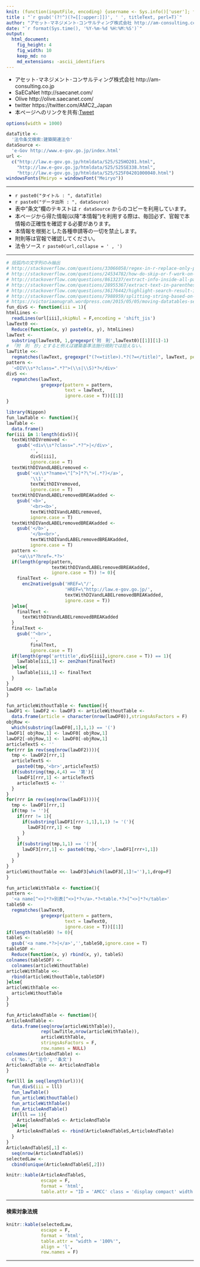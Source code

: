 ```yaml
---
knit: (function(inputFile, encoding) {username <- Sys.info()['user']; fileName <- 'defaultPath.csv'; pathToFile <- paste0('C:/Users/', username,'/Desktop/pathToCSV/'); setwd(pathToFile); buf0 <- read.csv(fileName,header = F,skip = 0,stringsAsFactor = F,check.names = F,fileEncoding = 'utf-8'); titleText <- c('ConstructionRelatedLawsInJapan'); rmarkdown::render(inputFile, encoding = encoding, output_file = paste0('C:/Users/',username,buf0[2,1],'charts/','am-consulting.co.jp-',titleText[1],'.html')) })
title : "`r gsub('(?!^)(?=[[:upper:]])', ' ', titleText, perl=T)`"
author: "アセット･マネジメント･コンサルティング株式会社 http://am-consulting.co.jp"
date: "`r format(Sys.time(), '%Y-%m-%d %H:%M:%S')`"
output: 
  html_document:
    fig_height: 4
    fig_width: 10
    keep_md: no
    md_extensions: -ascii_identifiers 
---
```

<link href="http://knowledgevault.saecanet.com/components/rmarkdown-html.css" rel="stylesheet">
<style>.main-container {max-width : 1000px;}</style>
<script src="http://knowledgevault.saecanet.com/components/JavascriptCode.js"></script>
<style>table { white-space: normal; }</style>

- アセット･マネジメント･コンサルティング株式会社 http://am-consulting.co.jp
- SaECaNet http://saecanet.com/
- Olive http://olive.saecanet.com/
- twitter https://twitter.com/AMC2_Japan
- 本ページへのリンクを共有:<a href="https://twitter.com/share" class="twitter-share-button" data-via="AMC2_Japan" data-size="large">Tweet</a> <script>!function(d,s,id){var js,fjs=d.getElementsByTagName(s)[0],p=/^http:/.test(d.location)?'http':'https';if(!d.getElementById(id)){js=d.createElement(s);js.id=id;js.src=p+'://platform.twitter.com/widgets.js';fjs.parentNode.insertBefore(js,fjs);}}(document, 'script', 'twitter-wjs');</script>

<script src="https://ajax.googleapis.com/ajax/libs/jquery/2.2.4/jquery.min.js"></script>
<link  href="https://cdn.datatables.net/1.10.12/css/jquery.dataTables.min.css" rel="stylesheet">
<script src="https://cdn.datatables.net/1.10.12/js/jquery.dataTables.min.js"></script>
<script src="https://bartaz.github.io/sandbox.js/jquery.highlight.js"></script>
<script src="https://cdn.datatables.net/plug-ins/1.10.12/features/searchHighlight/dataTables.searchHighlight.min.js"></script>
<link  href="https://cdn.datatables.net/plug-ins/1.10.12/features/searchHighlight/dataTables.searchHighlight.css" rel="stylesheet">
<script>
$(document).ready(function() {
  $('#AMCC').DataTable( {
    "dom"            : '<"top"pf>rt<"bottom"il><"clear">',
    "order"          : [[ 0, "asc" ]],
    "lengthMenu"     : [[1, 5, 10, -1],[1, 5, 10, "All"]],
    "searching"      : true,
    "paging"         : true,
    "ordering"       : true,
    "info"           : true,
    "scrollX"        : true,
    "retrieve"       : true,
    "searchHighlight": true
  } );
} );
</script>

<style>
.dataTables_wrapper .dataTables_filter {
float: left;
text-align: right;
}
.dataTables_wrapper .dataTables_paging {
float: right;
text-align: right;
}
.dataTables_wrapper .dataTables_length {
float: left;
}
.dataTables_wrapper .dataTables_info {
float: right;
text-align: right;
}
</style>

<!-- <div class="arttitle"></div> -->
<!-- <div class="item"></div> -->
<!-- <div class="number"></div> -->
<!-- <div class="paraX"></div> -->

```r
options(width = 1000)
```

```r
dataTitle <- 
  '法令条文検索:建築関連法令'
dataSource <- 
  'e-Gov http://www.e-gov.go.jp/index.html'
url <- 
  c("http://law.e-gov.go.jp/htmldata/S25/S25HO201.html",
    "http://law.e-gov.go.jp/htmldata/S25/S25SE338.html",
    "http://law.e-gov.go.jp/htmldata/S25/S25F04201000040.html")
windowsFonts(Meiryo = windowsFont("Meiryo"))
```

***

- `r paste0("タイトル : ", dataTitle)`
- `r paste0("データ出所 : ", dataSource)`
- 表中"条文"欄のテキストは `r dataSource` からのコピーを利用しています。
- 本ページから得た情報(以降"本情報")を利用する際は、毎回必ず、官報で本情報の正確性を確認する必要があります。
- 本情報を根拠とした各種申請等の一切を禁止します。
- 附則等は官報で確認してください。
- 法令ソース `r paste0(url,collapse = ' , ')`

***

```r
# 括弧内の文字列のみ抽出
# http://stackoverflow.com/questions/33066058/regex-in-r-replace-only-part-of-a-pattern
# http://stackoverflow.com/questions/24534782/how-do-skip-or-f-work-on-regex
# http://stackoverflow.com/questions/8613237/extract-info-inside-all-parenthesis-in-r
# http://stackoverflow.com/questions/28955367/extract-text-in-parentheses-in-r?noredirect=1&lq=1
# http://stackoverflow.com/questions/36176442/highlight-search-result-in-datatables
# http://stackoverflow.com/questions/7988959/splitting-string-based-on-letters-case
# https://victoriaanugrah.wordpress.com/2015/05/05/moving-datatables-search-box-to-the-left-very-easy-steps/
fun_divS <- function(iii = 1){
htmlLines <- 
  readLines(url[iii],skipNul = F,encoding = 'shift_jis')
lawText0 <<- 
  Reduce(function(x, y) paste0(x, y), htmlLines)
lawText <-
  substring(lawText0, 1,gregexpr('附　則',lawText0)[[1]][1]-1)
# 「附　則　抄」とすると例えば建築基準法施行規則では拾えない。
lawTitle <<-
  regmatches(lawText, gregexpr("(?<=title>).*?(?=</title)", lawText, perl=T, ignore.case = T))[[1]]
pattern <- 
  '<DIV\\s*?class=".*?">(\\s|\\S)*?</div>'
divS <<- 
  regmatches(lawText, 
             gregexpr(pattern = pattern,
                      text = lawText,
                      ignore.case = T))[[1]]
}
```

```r
library(Nippon)
fun_lawTable <- function(){
lawTable <- 
  data.frame()
for(iii in 1:length(divS)){
  textWithDIVremoved <-
    gsub('<div\\s*?class=".*?">|</div>',
         '',
         divS[iii],
         ignore.case = T)
  textWithDIVandLABELremoved <-
    gsub('<a\\s*?name=\"[^>]*?\">(.*?)</a>',
         '\\1',
         textWithDIVremoved,
         ignore.case = T)
  textWithDIVandLABELremovedBREAKadded <-
    gsub('<b>',
         '<br><b>',
         textWithDIVandLABELremoved,
         ignore.case = T)
  textWithDIVandLABELremovedBREAKadded <-
    gsub('</b>',
         '</b><br>',
         textWithDIVandLABELremovedBREAKadded,
         ignore.case = T)
  pattern <-
    '<a\\s*?href=.*?>'
  if(length(grep(pattern,
                 textWithDIVandLABELremovedBREAKadded,
                 ignore.case = T)) != 0){
    finalText <-
      enc2native(gsub('HREF=\"/',
                      'HREF=\"http://law.e-gov.go.jp/',
                      textWithDIVandLABELremovedBREAKadded,
                      ignore.case = T))
  }else{
    finalText <- 
      textWithDIVandLABELremovedBREAKadded
  }
  finalText <- 
    gsub('^<br>',
         '',
         finalText,
         ignore.case = T)
  if(length(grep('arttitle',divS[iii],ignore.case = T)) == 1){
    lawTable[iii,1] <- zen2han(finalText)
  }else{
    lawTable[iii,1] <- finalText
  }
}
lawDF0 <<- lawTable
}
```

```r
fun_articleWithoutTable <- function(){
lawDF1 <- lawDF2 <- lawDF3 <- articleWithoutTable <- 
  data.frame(article = character(nrow(lawDF0)),stringsAsFactors = F)
objRow <-
  which(substring(lawDF0[,1],1,1) == '(')
lawDF1[ objRow,1] <- lawDF0[ objRow,1]
lawDF2[-objRow,1] <- lawDF0[-objRow,1]
articleTextS <- ''
for(rrr in rev(seq(nrow(lawDF2)))){
  tmp <- lawDF2[rrr,1]
  articleTextS <-
    paste0(tmp,'<br>',articleTextS)
  if(substring(tmp,4,4) == '第'){
    lawDF1[rrr,1] <- articleTextS
    articleTextS <- ''
  }
}
for(rrr in rev(seq(nrow(lawDF1)))){
  tmp <- lawDF1[rrr,1]
  if(tmp != ''){
    if(rrr != 1){
      if(substring(lawDF1[rrr-1,1],1,1) != '('){
        lawDF3[rrr,1] <- tmp
      }
    }
    if(substring(tmp,1,1) == '('){
      lawDF3[rrr,1] <- paste0(tmp,'<br>',lawDF1[rrr+1,1])
    }
  }
}
articleWithoutTable <<- lawDF3[which(lawDF3[,1]!=''),1,drop=F]
}
```

```r
fun_articleWithTable <- function(){
pattern <- 
  '<a name[^<>]*?>別表[^<>]*?</a>.*?<table.*?>[^<>]*?</table>'
tableS0 <- 
  regmatches(lawText0, 
             gregexpr(pattern = pattern,
                      text = lawText0,
                      ignore.case = T))[[1]]
if(length(tableS0) != 0){
tableS <- 
  gsub('<a name.*?>|</a>','',tableS0,ignore.case = T)
tableSDF <- 
  Reduce(function(x, y) rbind(x, y), tableS)
colnames(tableSDF) <- 
  colnames(articleWithoutTable)
articleWithTable <<-
  rbind(articleWithoutTable,tableSDF)
}else{
articleWithTable <<-
  articleWithoutTable
}
}
```

```r
fun_ArticleAndTable <- function(){
ArticleAndTable <- 
  data.frame(seq(nrow(articleWithTable)),
             rep(lawTitle,nrow(articleWithTable)),
             articleWithTable,
             stringsAsFactors = F,
             row.names = NULL)
colnames(ArticleAndTable) <-
  c('No.', '法令', '条文')
ArticleAndTable <<- ArticleAndTable
}
```

```r
for(lll in seq(length(url))){
  fun_divS(iii = lll)
  fun_lawTable()
  fun_articleWithoutTable()
  fun_articleWithTable()
  fun_ArticleAndTable()
  if(lll == 1){
    ArticleAndTableS <- ArticleAndTable
  }else{
    ArticleAndTableS <- rbind(ArticleAndTableS,ArticleAndTable)
  }
}
ArticleAndTableS[,1] <-
  seq(nrow(ArticleAndTableS))
selectedLaw <-
  cbind(unique(ArticleAndTableS[,2]))
```

```r
knitr::kable(ArticleAndTableS,
             escape = F,
             format = 'html',
             table.attr = "ID = 'AMCC' class = 'display compact' width = '100%'")
```

***
#### <b>検索対象法規</b>

```r
knitr::kable(selectedLaw,
             escape = F,
             format = 'html',
             table.attr = "width = '100%'",
             align = 'l',
             row.names = F)
```

***

<script>MakeNegative()</script>
<script>
  (function(i,s,o,g,r,a,m){i['GoogleAnalyticsObject']=r;i[r]=i[r]||function(){
  (i[r].q=i[r].q||[]).push(arguments)},i[r].l=1*new Date();a=s.createElement(o),
  m=s.getElementsByTagName(o)[0];a.async=1;a.src=g;m.parentNode.insertBefore(a,m)
  })(window,document,'script','https://www.google-analytics.com/analytics.js','ga');

  ga('create', 'UA-3077339-5', 'auto');
  ga('send', 'pageview');

</script>
